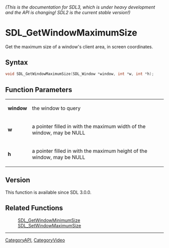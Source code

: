 ====== (This is the documentation for SDL3, which is under heavy development and the API is changing! SDL2 is the current stable version!) ======
= SDL_GetWindowMaximumSize =

Get the maximum size of a window's client area, in screen coordinates.

== Syntax ==

<syntaxhighlight lang='c'>
void SDL_GetWindowMaximumSize(SDL_Window *window, int *w, int *h);
</syntaxhighlight>

== Function Parameters ==

{|
|'''window'''
|the window to query
|-
|'''w'''
|a pointer filled in with the maximum width of the window, may be NULL
|-
|'''h'''
|a pointer filled in with the maximum height of the window, may be NULL
|}

== Version ==

This function is available since SDL 3.0.0.

== Related Functions ==

:[[SDL_GetWindowMinimumSize]]
:[[SDL_SetWindowMaximumSize]]

----
[[CategoryAPI]], [[CategoryVideo]]
<!-- #See the Style Guide for instructions on editing the footer. -->


